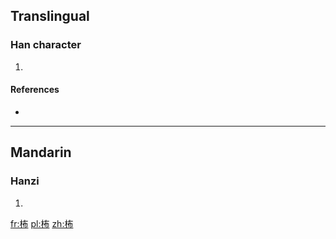==Translingual==

===Han character===
{{Han char|rn=75|rad=木|as=05|sn=9|four=|canj=木大中月 (DKLB)}}

# {{defn|Han|sort=木05}}

====References====
* {{Han ref|kx=0520.120|dkj=14648|hdz=21180.040|uh=67E8|ud=26600}}

----

==Mandarin==

===Hanzi===
{{cmn-hanzi|pin=[[p]] (pu)|wg=<sup>u</sup>}}

# {{defn|lang=cmn|sort=木05}}

[[fr:柨]]
[[pl:柨]]
[[zh:柨]]